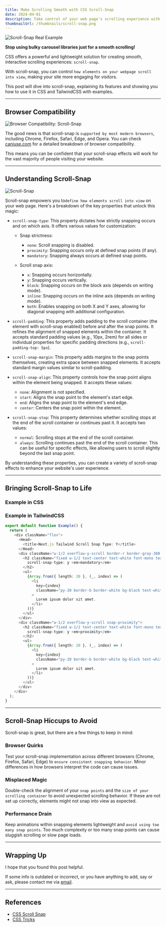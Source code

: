 ```yaml
---
title: Make Scrolling Smooth with CSS Scroll-Snap
date: 2024-04-01
description: Take control of your web page's scrolling experience with scroll-snap.
thumbnailUrl: /thumbnails/scroll-snap.png
---
```


![Scroll-Snap Real Example](/posts/scroll-snap/scroll-snap-example.gif)

**Stop using bulky carousel libraries just for a smooth scrolling!**

CSS offers a powerful and lightweight solution for creating smooth, interactive scrolling experiences: `scroll-snap`.

With scroll-snap, you can control `how elements on your webpage scroll into view`, making your site more engaging for visitors.

This post will dive into scroll-snap, explaining its features and showing you how to use it in CSS and TailwindCSS with examples.

---

## Browser Compatibility

![Browser Compatibility: Scroll-Snap](/posts/scroll-snap/caniuse.png)

The good news is that scroll-snap is `supported by most modern browsers`, including Chrome, Firefox, Safari, Edge, and Opera. You can check [caniuse.com](https://caniuse.com/?search=scroll-snap) for a detailed breakdown of browser compatibility.

This means you can be confident that your scroll-snap effects will work for the vast majority of people visiting your website.

---

## Understanding Scroll-Snap

![Scroll-Snap](/posts/scroll-snap/scroll-snap.gif)

Scroll-snap empowers you to`define how elements scroll into view` on your web page. Here's a breakdown of the key properties that unlock this magic:

- `scroll-snap-type`:
  This property dictates how strictly snapping occurs and on which axis. It offers various values for customization:

  - Snap strictness:

    - `none`: Scroll snapping is disabled.
    - `proximity`: Snapping occurs only at defined snap points (if any).
    - `mandatory`: Snapping always occurs at defined snap points.

  - Scroll snap axis:
    - `x`: Snapping occurs horizontally.
    - `y`: Snapping occurs vertically.
    - `block`: Snapping occurs on the block axis (depends on writing mode).
    - `inline`: Snapping occurs on the inline axis (depends on writing mode).
    - `both`: Enables snapping on both X and Y axes, allowing for diagonal snapping with additional configuration.

- `scroll-padding`:
  This property adds padding to the scroll container (the element with scroll-snap enabled) before and after the snap points. It refines the alignment of snapped elements within the container.
  It accepts standard padding values (e.g., 10px, 2rem) for all sides or individual properties for specific padding directions (e.g., `scroll-padding-top: 5px`).

- `scroll-snap-margin`:
  This property adds margins to the snap points themselves, creating extra space between snapped elements. It accepts standard margin values similar to scroll-padding.

- `scroll-snap-align`:
  This property controls how the snap point aligns within the element being snapped. It accepts these values:

  - `none`: Alignment is not specified.
  - `start`: Aligns the snap point to the element's start edge.
  - `end`: Aligns the snap point to the element's end edge.
  - `center`: Centers the snap point within the element.

- `scroll-snap-stop`:
  This property determines whether scrolling stops at the end of the scroll container or continues past it. It accepts two values:

  - `normal`: Scrolling stops at the end of the scroll container.
  - `always`: Scrolling continues past the end of the scroll container. This can be useful for specific effects, like allowing users to scroll slightly beyond the last snap point.

By understanding these properties, you can create a variety of scroll-snap effects to enhance your website's user experience.

---

## Bringing Scroll-Snap to Life

### Example in CSS


<CodePen codePenId="dyLZpjz" />
<CodePen codePenId="ZEZaGye" />

### Example in TailwindCSS

```ts
export default function Example() {
  return (
    <div className="flex">
      <Head>
        <title>Next.js Tailwind Scroll Snap Type: Y</title>
      </Head>
      <div className="w-1/2 overflow-y-scroll border-r border-gray-300 snap-mandatory">
        <h2 className="fixed w-1/2 text-center text-white font-mono text-lg top-0">
          scroll-snap-type: y <em>mandatory</em>
        </h2>
        <ul>
          {Array.from({ length: 20 }, (_, index) => (
            <li
              key={index}
              className="py-20 border-b border-white bg-black text-white text-center"
            >
              Lorem ipsum dolor sit amet.
            </li>
          ))}
        </ul>
      </div>
      <div className="w-1/2 overflow-y-scroll snap-proximity">
        <h2 className="fixed w-1/2 text-center text-white font-mono text-lg top-0">
          scroll-snap-type: y <em>proximity</em>
        </h2>
        <ul>
          {Array.from({ length: 20 }, (_, index) => (
            <li
              key={index}
              className="py-20 border-b border-white bg-black text-white text-center"
            >
              Lorem ipsum dolor sit amet.
            </li>
          ))}
        </ul>
      </div>
    </div>
  );
}
```

---

## Scroll-Snap Hiccups to Avoid

Scroll-snap is great, but there are a few things to keep in mind:

### Browser Quirks

Test your scroll-snap implementation across different browsers (Chrome, Firefox, Safari, Edge) to `ensure consistent snapping behavior`. Minor differences in how browsers interpret the code can cause issues.

### Misplaced Magic

Double-check the alignment of your `snap points` and the `size of your scrolling container` to avoid unexpected scrolling behavior. If these are not set up correctly, elements might not snap into view as expected.

### Performance Drain

Keep animations within snapping elements lightweight and `avoid using too many snap points`. Too much complexity or too many snap points can cause sluggish scrolling or slow page loads.

---

## Wrapping Up

I hope that you found this post helpful.

If some info is outdated or incorrect, or you have anything to add, say or ask, please contact me via [email](mailto:golee.dev@gmail.com).

---

## References

- [CSS Scroll Snap](https://developer.mozilla.org/en-US/docs/Web/CSS/CSS_scroll_snap)
- [CSS Tricks](https://css-tricks.com/practical-css-scroll-snapping/)
